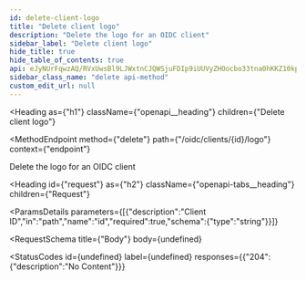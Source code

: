 ```yaml
---
id: delete-client-logo
title: "Delete client logo"
description: "Delete the logo for an OIDC client"
sidebar_label: "Delete client logo"
hide_title: true
hide_table_of_contents: true
api: eJyNUrFqwzAQ/RVxUwsBl9LJWxtnCJQWSjuFDIp9iUUVyZHOocbo33tna0hKKZ10kp7evfdOIzQY62A6Mt5BCRVaJFTUorL+4NXeB6Wdel1XS1Vbg45gAZ0O+siwEKHcjD8YlhNKrSsGGjnoNLVcO37CO9NwHfDUm4ANlBR6XECsWzxqKEegoRNUpGDcAVLaCjh23kWMcn9/9yDLdcsXr5bekYhLidmw7oOhYRL3hDpgeOxZQ7nZCh/pg+gG8QS8ZyetZylMKt4nf4KGwpumLmbXsRhNkwrJZPK19yKj5q66Ji65LRmyop3vzxzNLA34ovORjtrJgxxCTnmmVpn0ytPMLY7+OZMcHOEXFZ3VnDx37oMVqtnPBsQPQ7MjrsppGlN/DqJlnQIbx52O+BFsSnJ86jFIllyedTB6Jy5l7CZKzcnttY34h4GbtzzvW3X5O36VnA+1GyRHbfsc6ScO8+9J23Qxs2r1vHpf8di/Ad3r7ZA=
sidebar_class_name: "delete api-method"
custom_edit_url: null
---
```



<Heading
  as={"h1"}
  className={"openapi__heading"}
  children={"Delete client logo"}
>
</Heading>

<MethodEndpoint
  method={"delete"}
  path={"/oidc/clients/{id}/logo"}
  context={"endpoint"}
>
  
</MethodEndpoint>



Delete the logo for an OIDC client

<Heading
  id={"request"}
  as={"h2"}
  className={"openapi-tabs__heading"}
  children={"Request"}
>
</Heading>

<ParamsDetails
  parameters={[{"description":"Client ID","in":"path","name":"id","required":true,"schema":{"type":"string"}}]}
>
  
</ParamsDetails>

<RequestSchema
  title={"Body"}
  body={undefined}
>
  
</RequestSchema>

<StatusCodes
  id={undefined}
  label={undefined}
  responses={{"204":{"description":"No Content"}}}
>
  
</StatusCodes>


      